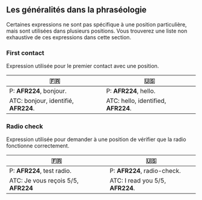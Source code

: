 
## Les généralités dans la phraséologie

Certaines expressions ne sont pas spécifique à une position particulière, mais sont utilisées dans plusieurs positions.
Vous trouverez une liste non exhaustive de ces expressions dans cette section.

### First contact

Expression utilisée pour le premier contact avec une position.

| 🇫🇷                                   | 🇺🇸                                  |
| ------------------------------------ | ----------------------------------- |
| P: **AFR224**, bonjour.              | P: **AFR224**, hello.               |
| ATC: bonjour, identifié, **AFR224**. | ATC: hello, identified, **AFR224**. |

### Radio check

Expression utilisée pour demander à une position de vérifier que la radio fonctionne correctement.

| 🇫🇷                                  | 🇺🇸                               |
| ----------------------------------- | -------------------------------- |
| P: **AFR224**, test radio.          | P: **AFR224**, radio-check.      |
| ATC: Je vous reçois 5/5, **AFR224** | ATC: I read you 5/5, **AFR224**. |

